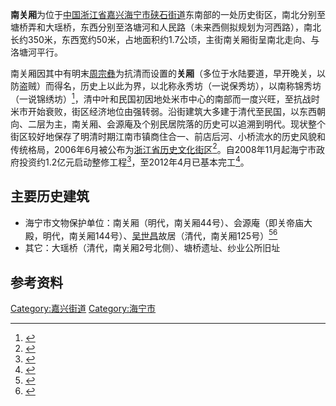{{文物保护单位
| 级别 = 市级
| 省名 = 浙江省
| 市/县名 = 海宁市
| 名称 = 南关厢
| 图片 = Nan Guanxiang in Haining 04 2014-08.JPG| 编号 = 不详
| 分类 = 街区
| 时代 = 明
| 所在 = 硖石街道南关厢街
| 登录 = 1989年8月
}} 
'''南关厢'''为位于[[中国|中国]][[浙江省|浙江省]][[嘉兴|嘉兴]][[海宁市|海宁市]][[硖石街道|硖石街道]]东南部的一处历史街区，南北分别至塘桥弄和大瑶桥，东西分别至洛塘河和人民路（未来西侧拟规划为河西路），南北长约350米，东西宽约50米，占地面积约1.7公顷，主街南关厢街呈南北走向、与洛塘河平行。

南关厢因其中有明末[[周宗彝|周宗彝]]为抗清而设置的'''关厢'''（多位于水陆要道，早开晚关，以防盗贼）而得名，历史上以此为界，以北称永秀坊（一说保秀坊），以南称锦秀坊（一说锦绣坊）<ref>{{cite web|url=http://hnnews.zjol.com.cn/hnnews/system/2010/07/26/012425706.shtml|title=《走进南关厢》|accessdate=2014-09-12|work=|publisher=海宁新闻网|archive-date=2019-06-08|archive-url=https://web.archive.org/web/20190608063246/http://hnnews.zjol.com.cn/hnnews/system/2010/07/26/012425706.shtml|dead-url=yes}}</ref>，清中叶和民国初因地处米市中心的南部而一度兴旺，至抗战时米市开始衰败，街区经济地位由强转弱。沿街建筑大多建于清代至民国，以东西朝向、二层为主，南关厢、会源庵及个别民居院落的历史可以追溯到明代。现状整个街区较好地保存了明清时期江南市镇商住合一、前店后河、小桥流水的历史风貌和传统格局，2006年6月被公布为[[浙江省历史文化街区|浙江省历史文化街区]]<ref>{{cite web|url=http://www.zjww.gov.cn/unit/2006-05-11/56810502.shtml|title=《海宁南关厢》|accessdate=2014-09-12|work=|publisher=浙江省文物局|archive-url=https://web.archive.org/web/20140912182653/http://www.zjww.gov.cn/unit/2006-05-11/56810502.shtml|archive-date=2014-09-12|dead-url=yes}}</ref>。自2008年11月起海宁市政府投资约1.2亿元启动整修工程<ref>{{cite web|url=http://zjnews.zjol.com.cn/05zjnews/system/2008/11/18/014986187.shtml|title=《海宁硖石南关厢面貌将改写》|accessdate=2014-09-13|work=|publisher=浙江在线|archive-date=2019-06-11|archive-url=https://web.archive.org/web/20190611122737/http://zjnews.zjol.com.cn/05zjnews/system/2008/11/18/014986187.shtml|dead-url=no}}</ref>，至2012年4月已基本完工<ref>{{cite web|url=http://hnnews.zjol.com.cn/hnnews/system/2012/04/20/014955428.shtml|title=《南关厢二期工程基本完工》|accessdate=2014-09-13|work=|publisher=海宁新闻网|archive-date=2019-06-08|archive-url=https://web.archive.org/web/20190608113731/http://hnnews.zjol.com.cn/hnnews/system/2012/04/20/014955428.shtml|dead-url=yes}}</ref>。

==主要历史建筑==
*海宁市文物保护单位：南关厢（明代，南关厢44号）、会源庵（即关帝庙大殿，明代，南关厢144号）、[[吴世昌|吴世昌]]故居（清代，南关厢125号）<ref>{{cite web|url=http://www.jxlib.com/lishiwh/wenbaodw/hainin.htm|title=《海宁市文物保护单位一览表》|accessdate=2014-09-13|work=|publisher=嘉兴文化网|deadurl=yes|archiveurl=https://web.archive.org/web/20140913101340/http://www.jxlib.com/lishiwh/wenbaodw/hainin.htm|archivedate=2014-09-13}}</ref><ref>{{cite web|url=http://daj.haining.gov.cn/xxwj/xxwj2/7f83e32d_e887_493f_bfcd_2f9957a7bb4b.html|title=《关于公布海宁市第三次全国文物普查硖石街道登记点名单的通知》|accessdate=2014-09-13|work=|publisher=海宁市档案局|deadurl=yes|archiveurl=https://web.archive.org/web/20140913080503/http://daj.haining.gov.cn/xxwj/xxwj2/7f83e32d_e887_493f_bfcd_2f9957a7bb4b.html|archivedate=2014-09-13}}</ref>
*其它：大瑶桥（清代，南关厢2号北侧）、塘桥遗址、纱业公所旧址
==参考资料==
{{reflist|2}}
{{DEFAULTSORT:N海}}
{{commons category|Nan Guanxiang in Haining}}
{{浙江省历史文化名城及历史文化街区}}
[[Category:嘉兴街道|Category:嘉兴街道]]
[[Category:海宁市|Category:海宁市]]